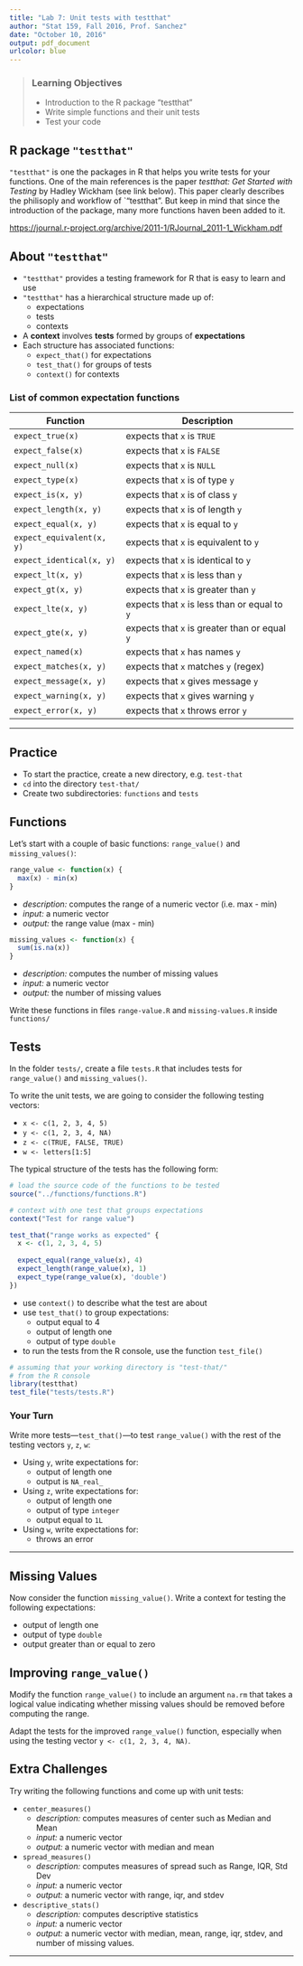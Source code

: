 ```yaml
---
title: "Lab 7: Unit tests with testthat"
author: "Stat 159, Fall 2016, Prof. Sanchez"
date: "October 10, 2016"
output: pdf_document
urlcolor: blue
---
```


> ### Learning Objectives
>
> * Introduction to the R package "testthat"
> * Write simple functions and their unit tests
> * Test your code


## R package `"testthat"`

`"testthat"` is one the packages in R that helps you write tests for your functions. One of the main references is the paper 
_testthat: Get Started with Testing_ by Hadley Wickham (see link below). 
This paper clearly describes the philisoply and workflow of `"testthat". But
keep in mind that since the introduction of the package, many more functions 
haven been added to it.

[https://journal.r-project.org/archive/2011-1/RJournal_2011-1_Wickham.pdf](https://journal.r-project.org/archive/2011-1/RJournal_2011-1_Wickham.pdf)


## About `"testthat"`

- `"testthat"` provides a testing framework for R that is easy to learn and use
- `"testthat"` has a hierarchical structure made up of:
    + expectations
    + tests
    + contexts
- A __context__ involves __tests__ formed by groups of __expectations__
- Each structure has associated functions:
    + `expect_that()` for expectations
    + `test_that()` for groups of tests
    + `context()` for contexts


### List of common expectation functions

| Function                  | Description                             |
|---------------------------|-----------------------------------------|
| `expect_true(x)`          | expects that `x` is `TRUE`              |
| `expect_false(x)`         | expects that `x` is `FALSE`             |
| `expect_null(x)`          | expects that `x` is `NULL`              |
| `expect_type(x)`          | expects that `x` is of type `y`         |
| `expect_is(x, y)`         | expects that `x` is of class `y`        |
| `expect_length(x, y)`     | expects that `x` is of length `y`       |
| `expect_equal(x, y)`      | expects that `x` is equal to `y`        |
| `expect_equivalent(x, y)` | expects that `x` is equivalent to `y`   |
| `expect_identical(x, y)`  | expects that `x` is identical to `y`    |
| `expect_lt(x, y)`         | expects that `x` is less than `y`       |
| `expect_gt(x, y)`         | expects that `x` is greater than `y`    |
| `expect_lte(x, y)`        | expects that `x` is less than or equal to `y` |
| `expect_gte(x, y)`        | expects that `x` is greater than or equal `y` |
| `expect_named(x)`         | expects that `x` has names `y`          |
| `expect_matches(x, y)`    | expects that `x` matches `y` (regex)    |
| `expect_message(x, y)`    | expects that `x` gives message `y`      |
| `expect_warning(x, y)`    | expects that `x` gives warning `y`      |
| `expect_error(x, y)`      | expects that `x` throws error `y`       |

-----

## Practice

- To start the practice, create a new directory, e.g. `test-that`
- `cd` into the directory `test-that/`
- Create two subdirectories: `functions` and `tests`


## Functions

Let's start with a couple of basic functions: `range_value()` and 
`missing_values()`:

```r
range_value <- function(x) {
  max(x) - min(x)
}
```

- _description:_ computes the range of a numeric vector (i.e. max - min)
- _input:_ a numeric vector
- _output:_ the range value (max - min)


```r
missing_values <- function(x) {
  sum(is.na(x))
}
```

- _description:_ computes the number of missing values
- _input:_ a numeric vector
- _output:_ the number of missing values


Write these functions in files `range-value.R` and `missing-values.R` 
inside `functions/`


## Tests

In the folder `tests/`, create a file `tests.R` that includes tests for
`range_value()` and `missing_values()`.

To write the unit tests, we are going to consider the following testing vectors:

- `x <- c(1, 2, 3, 4, 5)`
- `y <- c(1, 2, 3, 4, NA)`
- `z <- c(TRUE, FALSE, TRUE)`
- `w <- letters[1:5]`

The typical structure of the tests has the following form:

```r
# load the source code of the functions to be tested
source("../functions/functions.R")

# context with one test that groups expectations
context("Test for range value") 

test_that("range works as expected" {
  x <- c(1, 2, 3, 4, 5)
  
  expect_equal(range_value(x), 4)
  expect_length(range_value(x), 1)
  expect_type(range_value(x), 'double')
})
```

- use `context()` to describe what the test are about
- use `test_that()` to group expectations:
    + output equal to 4
    + output of length one
    + output of type `double`
- to run the tests from the R console, use the function `test_file()`

```r
# assuming that your working directory is "test-that/"
# from the R console
library(testthat)
test_file("tests/tests.R")
```


### Your Turn

Write more tests---`test_that()`---to test `range_value()` with the rest of
the testing vectors `y`, `z`, `w`:

- Using `y`, write expectations for:
    + output of length one
    + output is `NA_real_`
- Using `z`, write expectations for:
    + output of length one
    + output of type `integer`
    + output equal to `1L`
- Using `w`, write expectations for:
    + throws an error


-----

## Missing Values

Now consider the function `missing_value()`.
Write a context for testing the following expectations:

- output of length one
- output of type `double`
- output greater than or equal to zero


## Improving `range_value()`

Modify the function `range_value()` to include an argument `na.rm` that
takes a logical value indicating whether missing values should be removed
before computing the range.

Adapt the tests for the improved `range_value()` function, especially when
using the testing vector `y <- c(1, 2, 3, 4, NA)`.


## Extra Challenges

Try writing the following functions and come up with unit tests:

- `center_measures()`
    - _description:_ computes measures of center such as Median and Mean
    - _input:_ a numeric vector
    - _output:_ a numeric vector with median and mean

- `spread_measures()`
    - _description:_ computes measures of spread such as Range, IQR, Std Dev
    - _input:_ a numeric vector
    - _output:_ a numeric vector with range, iqr, and stdev

- `descriptive_stats()`
    - _description:_ computes descriptive statistics
    - _input:_ a numeric vector
    - _output:_ a numeric vector with median, mean, range, iqr, stdev, and
    number of missing values.

-----
